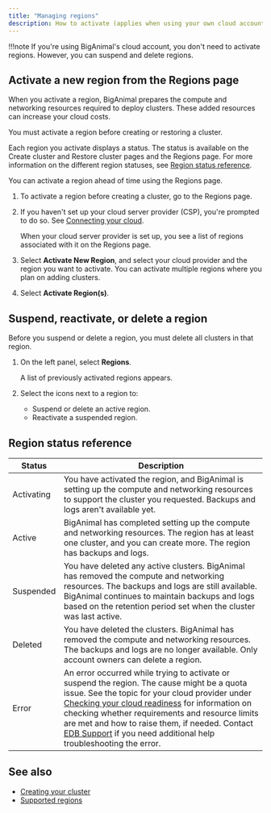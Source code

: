 ```yaml
---
title: "Managing regions"
description: How to activate (applies when using your own cloud account), suspend, or delete regions 
---
```


!!!note
   If you're using BigAnimal's cloud account, you don't need to activate regions. However, you can suspend and delete regions.

## Activate a new region from the Regions page

When you activate a region, BigAnimal prepares the compute and networking resources required to deploy clusters. These added resources can increase your cloud costs. 

You must activate a region before creating or restoring a cluster. 

Each region you activate displays a status. The status is available on the Create cluster and Restore cluster pages and the Regions page. For more information on the different region statuses, see [Region status reference](#region-status-reference).

You can activate a region ahead of time using the Regions page. 

1. To activate a region before creating a cluster, go to the Regions page.
     
1. If you haven't set up your cloud server provider (CSP), you're prompted to do so. See [Connecting your cloud](/biganimal/latest/getting_started/02_connecting_to_your_cloud/).

   When your cloud server provider is set up, you see a list of regions associated with it on the Regions page.

1. Select **Activate New Region**, and select your cloud provider and the region you want to activate. You can activate multiple regions where you plan on adding clusters. 

1. Select **Activate Region(s)**.

## Suspend, reactivate, or delete a region

Before you suspend or delete a region, you must delete all clusters in that region.

1. On the left panel, select **Regions**.

   A list of previously activated regions appears. 
     
1. Select the icons next to a region to: 
   - Suspend or delete an active region. 
   - Reactivate a suspended region.

## Region status reference

| Status | Description                                                                                                                                            |
|--------------|--------------------------------------------------------------------------------------------------------------------------------------------------------|
| Activating       | You have activated the region, and BigAnimal is setting up the compute and networking resources to support the cluster you requested. Backups and logs aren't available yet.                                                                         | 
| Active       | BigAnimal has completed setting up the compute and networking resources. The region has at least one cluster, and you can create more. The region has backups and logs.                                                                  |
| Suspended    | You have deleted any active clusters. BigAnimal has removed the compute and networking resources. The backups and logs are still available. BigAnimal continues to maintain backups and logs based on the retention period set when the cluster was last active.  |
| Deleted      | You have deleted the clusters. BigAnimal has removed the compute and networking resources. The backups and logs are no longer available. Only account owners can delete a region.                                            |
| Error        | An error occurred while trying to activate or suspend the region. The cause might be a quota issue. See the topic for your cloud provider under [Checking your cloud readiness](/biganimal/latest/getting_started/preparing_cloud_account/) for information on checking whether requirements and resource limits are met and how to raise them, if needed. Contact [EDB Support](/biganimal/release/overview/support) if you need additional help troubleshooting the error.  | 

## See also

- [Creating your cluster](/biganimal/release/getting_started/creating_a_cluster) 
- [Supported regions](/biganimal/release/overview/03a_region_support)

